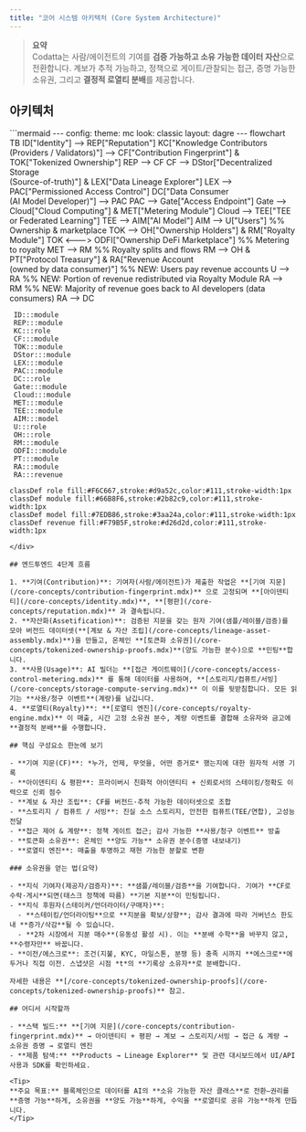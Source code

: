 ```yaml
---
title: "코어 시스템 아키텍처 (Core System Architecture)"
---
```


> **요약**  
> Codatta는 사람/에이전트의 기여를 **검증 가능하고 소유 가능한 데이터 자산**으로 전환합니다. 계보가 추적 가능하고, 정책으로 게이트/관찰되는 접근, 증명 가능한 소유권, 그리고 **결정적 로열티 분배**를 제공합니다.

## 아키텍처

<div style={{ transform: 'scale(1)', transformOrigin: 'top left' }}>
```mermaid
---
config:
  theme: mc
  look: classic
  layout: dagre
---
flowchart TB
    ID["Identity"] --> REP["Reputation"]
    KC["Knowledge Contributors<br>(Providers / Validators)"] --> CF["Contribution Fingerprint"] & TOK["Tokenized Ownership"]
    REP --> CF
    CF --> DStor["Decentralized Storage<br>(Source-of-truth)"] & LEX["Data Lineage Explorer"]
    LEX --> PAC["Permissioned Access Control"]
    DC["Data Consumer<br>(AI Model Developer)"] --> PAC
    PAC --> Gate["Access Endpoint"]
    Gate --> Cloud["Cloud Computing"] & MET["Metering Module"]
    Cloud --> TEE["TEE or Federated Learning"]
    TEE --> AIM["AI Model"]
    AIM --> U["Users"]
    %% Ownership & marketplace
    TOK --> OH["Ownership Holders"] & RM["Royalty Module"]
    TOK <---> ODFI["Ownership DeFi Marketplace"]
    %% Metering to royalty
    MET --> RM
    %% Royalty splits and flows
    RM --> OH & PT["Protocol Treasury"] & RA["Revenue Account<br/>(owned by data consumer)"]
    %% NEW: Users pay revenue accounts
    U --> RA
    %% NEW: Portion of revenue redistributed via Royalty Module
    RA --> RM
    %% NEW: Majority of revenue goes back to AI developers (data consumers)
    RA --> DC

     ID:::module
     REP:::module
     KC:::role
     CF:::module
     TOK:::module
     DStor:::module
     LEX:::module
     PAC:::module
     DC:::role
     Gate:::module
     Cloud:::module
     MET:::module
     TEE:::module
     AIM:::model
     U:::role
     OH:::role
     RM:::module
     ODFI:::module
     PT:::module
     RA:::module
     RA:::revenue

    classDef role fill:#F6C667,stroke:#d9a52c,color:#111,stroke-width:1px
    classDef module fill:#66B8F6,stroke:#2b82c9,color:#111,stroke-width:1px
    classDef model fill:#7EDB86,stroke:#3aa24a,color:#111,stroke-width:1px
    classDef revenue fill:#F79B5F,stroke:#d26d2d,color:#111,stroke-width:1px
```
</div>

## 엔드투엔드 4단계 흐름

1. **기여(Contribution)**: 기여자(사람/에이전트)가 제출한 작업은 **[기여 지문](/core-concepts/contribution-fingerprint.mdx)** 으로 고정되며 **[아이덴티티](/core-concepts/identity.mdx)**, **[평판](/core-concepts/reputation.mdx)** 과 결속됩니다.
2. **자산화(Assetification)**: 검증된 지문을 갖는 원자 기여(샘플/레이블/검증)를 모아 버전드 데이터셋(**[계보 & 자산 조립](/core-concepts/lineage-asset-assembly.mdx)**)을 만들고, 온체인 **[토큰화 소유권](/core-concepts/tokenized-ownership-proofs.mdx)**(양도 가능한 분수)으로 **민팅**합니다.
3. **사용(Usage)**: AI 빌더는 **[접근 게이트웨이](/core-concepts/access-control-metering.mdx)** 를 통해 데이터를 사용하며, **[스토리지/컴퓨트/서빙](/core-concepts/storage-compute-serving.mdx)** 이 이를 뒷받침합니다. 모든 읽기는 **사용/청구 이벤트**(계량)를 남깁니다.
4. **로열티(Royalty)**: **[로열티 엔진](/core-concepts/royalty-engine.mdx)** 이 매출, 시간 고정 소유권 분수, 계량 이벤트를 결합해 소유자와 금고에 **결정적 분배**를 수행합니다.

## 핵심 구성요소 한눈에 보기

- **기여 지문(CF)**: *누가, 언제, 무엇을, 어떤 증거로* 했는지에 대한 원자적 서명 기록  
- **아이덴티티 & 평판**: 프라이버시 친화적 아이덴티티 + 신뢰로서의 스테이킹/정확도 이력으로 신뢰 점수  
- **계보 & 자산 조립**: CF를 버전드·추적 가능한 데이터셋으로 조합  
- **스토리지 / 컴퓨트 / 서빙**: 진실 소스 스토리지, 안전한 컴퓨트(TEE/연합), 고성능 전달  
- **접근 제어 & 계량**: 정책 게이트 접근; 감사 가능한 **사용/청구 이벤트** 방출  
- **토큰화 소유권**: 온체인 **양도 가능** 소유권 분수(증명 내보내기)  
- **로열티 엔진**: 매출을 투명하고 재현 가능한 분할로 변환

### 소유권을 얻는 법(요약)

- **지식 기여자(제공자/검증자)**: **샘플/레이블/검증**을 기여합니다. 기여가 **CF로 수락·게시**되면(태스크 정책에 따름) **기본 지분**이 민팅됩니다.  
- **지식 후원자(스테이커/언더라이터/구매자)**:  
  - **스테이킹/언더라이팅**으로 **지분을 확보/상향**; 감사 결과에 따라 거버넌스 한도 내 **증가/삭감**될 수 있습니다.  
  - **2차 시장에서 지분 매수**(유동성 활성 시). 이는 **분배 수학**을 바꾸지 않고, **수령자만** 바꿉니다.  
- **이전/에스크로**: 조건(지불, KYC, 마일스톤, 분쟁 등) 충족 시까지 **에스크로**에 두거나 직접 이전. 스냅샷은 시점 *t*의 **기록상 소유자**로 분배합니다.

자세한 내용은 **[/core-concepts/tokenized-ownership-proofs](/core-concepts/tokenized-ownership-proofs)** 참고.

## 어디서 시작할까

- **스택 빌드:** **[기여 지문](/core-concepts/contribution-fingerprint.mdx)** → 아이덴티티 + 평판 → 계보 → 스토리지/서빙 → 접근 & 계량 → 소유권 증명 → 로열티 엔진  
- **제품 탐색:** **Products → Lineage Explorer** 및 관련 대시보드에서 UI/API 사용과 SDK를 확인하세요.

<Tip>
**주요 목표:** 블록체인으로 데이터를 AI의 **소유 가능한 자산 클래스**로 전환—권리를 **증명 가능**하게, 소유권을 **양도 가능**하게, 수익을 **로열티로 공유 가능**하게 만듭니다.
</Tip>


